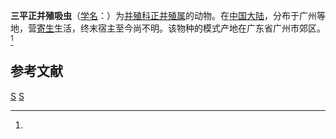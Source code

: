 {{Speciesbox
| genus = Euparagonimus
| species = cenocopiosis
| authority = (Chen, 1962)<ref name='id9869'>{{cite web| url =http://www.bioinfo.cn/db05/BjdwSpecies.php?action=view&id=9869| title =三平正并殖吸虫| work =《中国动物物种编目数据库》| publisher =中国科学院微生物研究所| author =中国科学院动物研究所| accessdate =2009-04-16| deadurl =yes| archiveurl =https://web.archive.org/web/20160305002639/http://www.bioinfo.cn/db05/BjdwSpecies.php?action=view&id=9869| archivedate =2016-03-05}}</ref>
}}

'''三平正并殖吸虫'''（[[学名|学名]]：{{lang|la|''Euparagonimus cenocopiosis''}}）为[[并殖科|并殖科]][[正并殖属|正并殖属]]的动物。在[[中国大陆|中国大陆]]，分布于广州等地，营[[寄生|寄生]]生活，终末宿主至今尚不明。该物种的模式产地在广东省广州市郊区。<ref name='id9869'/>

== 参考文献 ==
{{reflist}}

{{Taxonbar}}

[[Category:1962年描述的动物|S]]
[[Category:正并殖属|S]]


{{吸虫小作品}}